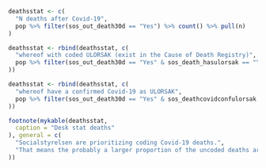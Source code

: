 ```r

deathsstat <- c(
  "N deaths after Covid-19",
  pop %>% filter(sos_out_death30d == "Yes") %>% count() %>% pull(n)
)

deathsstat <- rbind(deathsstat, c(
  "whereof with coded ULORSAK (exist in the Cause of Death Registry)",
  pop %>% filter(sos_out_death30d == "Yes" & sos_death_hasulorsak == "Yes") %>% count() %>% pull(n)
))

deathsstat <- rbind(deathsstat, c(
  "whereof have a confirmed Covid-19 as ULORSAK",
  pop %>% filter(sos_out_death30d == "Yes" & sos_deathcovidconfulorsak == "Yes") %>% count() %>% pull(n)
))

footnote(mykable(deathsstat,
  caption = "Desk stat deaths"
), general = c(
  "Socialstyrelsen are prioritizing coding Covid-19 deaths.",
  "That means the probably a larger proportion of the uncoded deaths are not covid-19 compared to the coded."
))
```
